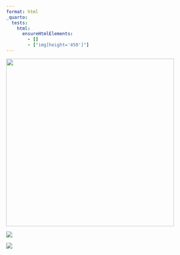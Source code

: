```yaml
---
format: html
_quarto:
  tests:
    html:
      ensureHtmlElements:
        - []
        - ["img[height='450']"]
---
```


::: {layout-ncol="3"}

![](./unimportant.png){width=450 height=450}

![](./unimportant.png)

![](./unimportant.png)

:::